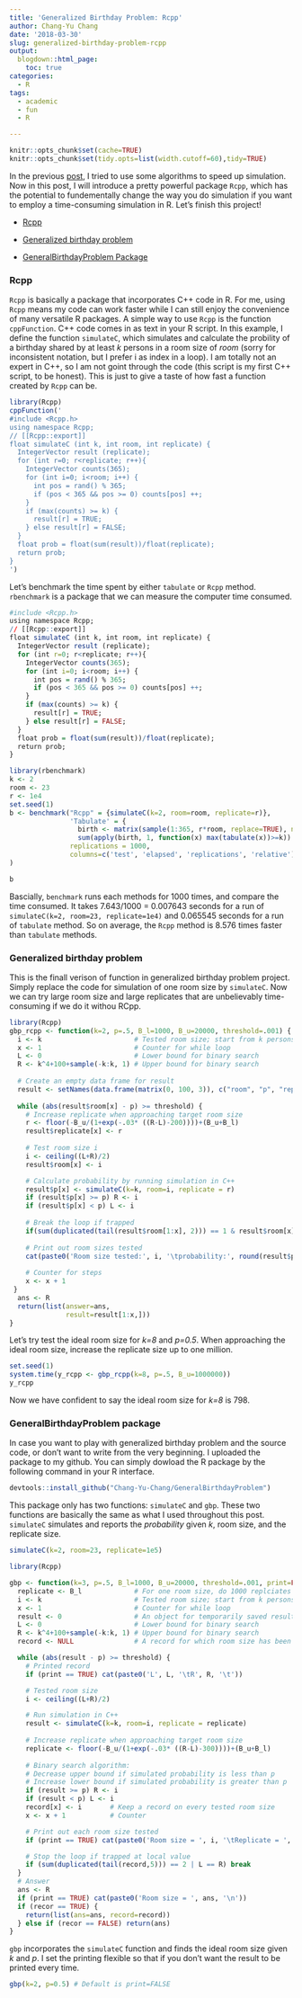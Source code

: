 ```yaml
---
title: 'Generalized Birthday Problem: Rcpp'
author: Chang-Yu Chang
date: '2018-03-30'
slug: generalized-birthday-problem-rcpp
output:
  blogdown::html_page:
    toc: true
categories:
  - R
tags:
  - academic
  - fun
  - R

---
```

```r
knitr::opts_chunk$set(cache=TRUE)
knitr::opts_chunk$set(tidy.opts=list(width.cutoff=60),tidy=TRUE)
```
In the previous [post](https://changyuchang.name/post/generalized-birthday-problem/), I tried to use some algorithms to speed up simulation. Now in this post, I will introduce a pretty powerful package `Rcpp`, which has the potential to fundementally change the way you do simulation if you want to employ a time-consuming simulation in R. Let's finish this project!

- [Rcpp](https://changyuchang.name/post/generalized-birthday-problem-rcpp/#rcpp)

- [Generalized birthday problem ](https://changyuchang.name/post/generalized-birthday-problem-rcpp/#generalized-birthday-problem)

- [GeneralBirthdayProblem Package](https://changyuchang.name/post/generalized-birthday-problem-rcpp/#generalbirthdayproblem-package)


### Rcpp
`Rcpp` is basically a package that incorporates C++ code in R. For me, using `Rcpp` means my code can work faster while I can still enjoy the convenience of many versatile R packages. A simple way to use `Rcpp` is the function `cppFunction`.  C++ code comes in as text in your R script. In this example, I define the function `simulateC`, which simulates and calculate the probility of a birthday shared by at least *k* persons in a room size of *room* (sorry for inconsistent notation, but I prefer i as index in a loop). I am totally not an expert in C++, so I am not goint through the code (this script is my first C++ script, to be honest). This is just to give a taste of how fast a function created by `Rcpp` can be.

```r
library(Rcpp)
cppFunction('
#include <Rcpp.h>
using namespace Rcpp;
// [[Rcpp::export]]
float simulateC (int k, int room, int replicate) {
  IntegerVector result (replicate); 
  for (int r=0; r<replicate; r++){
    IntegerVector counts(365);
    for (int i=0; i<room; i++) {
      int pos = rand() % 365;
      if (pos < 365 && pos >= 0) counts[pos] ++;
    } 
    if (max(counts) >= k) {
      result[r] = TRUE;
    } else result[r] = FALSE;
  }
  float prob = float(sum(result))/float(replicate);
  return prob;
}
')
```

Let's benchmark the time spent by either `tabulate` or `Rcpp` method. `rbenchmark` is a package that we can measure the computer time consumed. 

```r
#include <Rcpp.h>
using namespace Rcpp;
// [[Rcpp::export]]
float simulateC (int k, int room, int replicate) {
  IntegerVector result (replicate); 
  for (int r=0; r<replicate; r++){
    IntegerVector counts(365);
    for (int i=0; i<room; i++) {
      int pos = rand() % 365;
      if (pos < 365 && pos >= 0) counts[pos] ++;
    } 
    if (max(counts) >= k) {
      result[r] = TRUE;
    } else result[r] = FALSE;
  }
  float prob = float(sum(result))/float(replicate);
  return prob;
}
```

```r
library(rbenchmark)
k <- 2
room <- 23
r <- 1e4
set.seed(1)
b <- benchmark("Rcpp" = {simulateC(k=2, room=room, replicate=r)},
               'Tabulate' = {
                 birth <- matrix(sample(1:365, r*room, replace=TRUE), nrow=r, ncol=room)
                 sum(apply(birth, 1, function(x) max(tabulate(x))>=k)) /r},
               replications = 1000,
               columns=c('test', 'elapsed', 'replications', 'relative')
)

b 
```
Bascially, `benchmark` runs each methods for 1000 times, and compare the time consumed. It takes 7.643/1000 = 0.007643 seconds for a run of `simulateC(k=2, room=23, replicate=1e4)` and 0.065545 seconds for a run of `tabulate` method. So on average, the `Rcpp` method is 8.576 times faster than `tabulate` methods. 


### Generalized birthday problem
This is the finall verison of function in generalized birthday problem project. Simply replace the code for simulation of one room size by `simulateC`. Now we can try large room size and large replicates that are unbelievably time-consuming if we do it withou RCpp.
```r
library(Rcpp)
gbp_rcpp <- function(k=2, p=.5, B_l=1000, B_u=20000, threshold=.001) {
  i <- k                       # Tested room size; start from k persons in a room
  x <- 1                       # Counter for while loop
  L <- 0                       # Lower bound for binary search
  R <- k^4+100+sample(-k:k, 1) # Upper bound for binary search
  
  # Create an empty data frame for result
  result <- setNames(data.frame(matrix(0, 100, 3)), c("room", "p", "replicate"))
  
  while (abs(result$room[x] - p) >= threshold) {
    # Increase replicate when approaching target room size
    r <- floor(-B_u/(1+exp(-.03* ((R-L)-200))))+(B_u+B_l)
    result$replicate[x] <- r
    
    # Test room size i
    i <- ceiling((L+R)/2)
    result$room[x] <- i 

    # Calculate probability by running simulation in C++
    result$p[x] <- simulateC(k=k, room=i, replicate = r)
    if (result$p[x] >= p) R <- i
    if (result$p[x] < p) L <- i
    
    # Break the loop if trapped
    if(sum(duplicated(tail(result$room[1:x], 2))) == 1 & result$room[x] != 0) break
    
    # Print out room sizes tested
    cat(paste0('Room size tested:', i, '\tprobability:', round(result$p[x], 3), '\treplicate size: ', r, '\n'))
    
    # Counter for steps
    x <- x + 1          
 }
  ans <- R
  return(list(answer=ans,
              result=result[1:x,]))
}

```

Let's try test the ideal room size for *k=8* and *p=0.5*. When approaching the ideal room size, increase the replicate size up to one million. 
```r
set.seed(1)
system.time(y_rcpp <- gbp_rcpp(k=8, p=.5, B_u=1000000))
y_rcpp
```
Now we have confident to say the ideal room size for *k=8* is 798.


### GeneralBirthdayProblem package
In case you want to play with generalized birthday problem and the source code, or don't want to write from the very beginning. I uploaded the package to my github. You can simply dowload the R package by the following command in your R interface. 

```r
devtools::install_github("Chang-Yu-Chang/GeneralBirthdayProblem")
```

This package only has two functions: `simulateC` and `gbp`. These two functions are basically the same as what I used throughout this post. `simulateC` simulates and reports the *probability* given *k*, room size, and the replicate size. 

```r
simulateC(k=2, room=23, replicate=1e5)
```

```r
library(Rcpp)

gbp <- function(k=3, p=.5, B_l=1000, B_u=20000, threshold=.001, print=FALSE, recor=FALSE) {
  replicate <- B_l             # For one room size, do 1000 replciates
  i <- k                       # Tested room size; start from k persons in a room
  x <- 1                       # Counter for while loop
  result <- 0                  # An object for temporarily saved result
  L <- 0                       # Lower bound for binary search
  R <- k^4+100+sample(-k:k, 1) # Upper bound for binary search
  record <- NULL               # A record for which room size has been tested

  while (abs(result - p) >= threshold) {
    # Printed record
    if (print == TRUE) cat(paste0('L', L, '\tR', R, '\t'))

    # Tested room size
    i <- ceiling((L+R)/2)

    # Run simulation in C++
    result <- simulateC(k=k, room=i, replicate = replicate)
    
    # Increase replicate when approaching target room size
    replicate <- floor(-B_u/(1+exp(-.03* ((R-L)-300))))+(B_u+B_l)
    
    # Binary search algorithm:
    # Decrease upper bound if simulated probability is less than p
    # Increase lower bound if simulated probability is greater than p
    if (result >= p) R <- i
    if (result < p) L <- i
    record[x] <- i       # Keep a record on every tested room size
    x <- x + 1           # Counter

    # Print out each room size tested
    if (print == TRUE) cat(paste0('Room size = ', i, '\tReplicate = ', replicate, '\n'))

    # Stop the loop if trapped at local value
    if (sum(duplicated(tail(record,5))) == 2 | L == R) break
  }
  # Answer
  ans <- R
  if (print == TRUE) cat(paste0('Room size = ', ans, '\n'))
  if (recor == TRUE) {
    return(list(ans=ans, record=record))
  } else if (recor == FALSE) return(ans)
}
```

`gbp` incorporates the `simulateC` function and finds the ideal room size given *k* and *p*. I set the printing flexible so that if you don't want the result to be printed every time.

```r
gbp(k=2, p=0.5) # Default is print=FALSE
```


